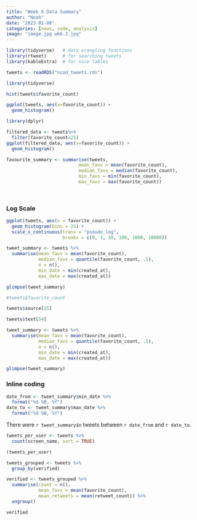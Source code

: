```yaml
---
title: "Week 6 Data Summary"
author: "Noah"
date: "2023-01-08"
categories: [news, code, analysis]
image: "image.jpg wk6.2.jpg"
---
```


```r

library(tidyverse)   # data wrangling functions
library(rtweet)      # for searching tweets
library(kableExtra)  # for nice tables

```

```r
tweets <- readRDS("ncod_tweets.rds")
```

```r
library(tidyverse)

hist(tweets$favorite_count)

```

```r
ggplot(tweets, aes(x=favorite_count)) + 
  geom_histogram()
```

```r
library(dplyr)

filtered_data <- tweets%>%
  filter(favorite_count<25)
ggplot(filtered_data, aes(x=favorite_count)) + 
  geom_histogram()
```

```r
favourite_summary <- summarise(tweets,
                           mean_favs = mean(favorite_count),
                           median_favs = median(favorite_count),
                           min_favs = min(favorite_count),
                           max_favs = max(favorite_count))
                          
                        
```

### Log Scale

```r
ggplot(tweets, aes(x = favorite_count)) +
  geom_histogram(bins = 25) +
  scale_x_continuous(trans = "pseudo_log", 
                     breaks = c(0, 1, 10, 100, 1000, 10000))
```

```r
tweet_summary <- tweets %>%
  summarise(mean_favs = mean(favorite_count),
            median_favs = quantile(favorite_count, .5),
            n = n(),
            min_date = min(created_at),
            max_date = max(created_at))

glimpse(tweet_summary)
```

```r
#tweets$favorite_count

tweets$source[25]

tweets$text[54]
```

```r
tweet_summary <- tweets %>%
  summarise(mean_favs = mean(favorite_count),
            median_favs = quantile(favorite_count, .5),
            n = n(),
            min_date = min(created_at),
            max_date = max(created_at))

glimpse(tweet_summary)
```

### Inline coding

```r
date_from <- tweet_summary$min_date %>% 
  format("%d %B, %Y")
date_to <- tweet_summary$max_date %>% 
  format("%d %B, %Y")
```

There were `r tweet_summary$n` tweets between `r date_from` and `r date_to`.

```r
tweets_per_user <- tweets %>%
  count(screen_name, sort = TRUE)

(tweets_per_user)

```

```r
tweets_grouped <- tweets %>%
  group_by(verified)

verified <- tweets_grouped %>%
  summarise(count = n(),
            mean_favs = mean(favorite_count),
            mean_retweets = mean(retweet_count)) %>%
  ungroup()

verified
```

